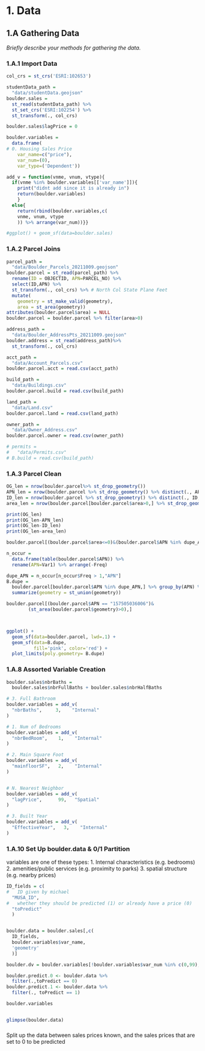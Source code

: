 # 1. Data
## 1.A Gathering Data
*Briefly describe your methods for gathering the data.*

### 1.A.1 Import Data
```r

col_crs = st_crs('ESRI:102653')

studentData_path =
  "data/studentData.geojson"
boulder.sales =
  st_read(studentData_path) %>% 
  st_set_crs('ESRI:102254') %>% 
  st_transform(., col_crs) 

boulder.sales$lagPrice = 0

boulder.variables = 
  data.frame(
# 0. Housing Sales Price
    var_name=c("price"),
    var_num=(0),
    var_type=('Dependent'))

add_v = function(vnme, vnum, vtype){
  if(vnme %in% boulder.variables[['var_name']]){
    print("didnt add since it is already in")
    return(boulder.variables)
    }
  else{
    return(rbind(boulder.variables,c(
    vnme, vnum, vtype
    )) %>% arrange(var_num))}}

#ggplot() + geom_sf(data=boulder.sales)

```

### 1.A.2 Parcel Joins


```r

parcel_path = 
  "data/Boulder_Parcels_20211009.geojson" 
boulder.parcel = st_read(parcel_path) %>%
  rename(ID = OBJECTID, APN=PARCEL_NO) %>%
  select(ID,APN) %>% 
  st_transform(., col_crs) %>% # North Col State Plane Feet
  mutate(
    geometry = st_make_valid(geometry), 
    area = st_area(geometry)) 
attributes(boulder.parcel$area) = NULL
boulder.parcel = boulder.parcel %>% filter(area>0)

address_path = 
  "data/Boulder_AddressPts_20211009.geojson"
boulder.address = st_read(address_path)%>% 
  st_transform(., col_crs)

acct_path = 
  "data/Account_Parcels.csv"
boulder.parcel.acct = read.csv(acct_path) 

build_path = 
  "data/Buildings.csv"
boulder.parcel.build = read.csv(build_path) 

land_path = 
  "data/Land.csv"
boulder.parcel.land = read.csv(land_path) 

owner_path = 
  "data/Owner_Address.csv"
boulder.parcel.owner = read.csv(owner_path) 

# permits = 
#   "data/Permits.csv"
# B.build = read.csv(build_path) 

```

### 1.A.3 Parcel Clean

```r

OG_len = nrow(boulder.parcel%>% st_drop_geometry())
APN_len = nrow(boulder.parcel %>% st_drop_geometry() %>% distinct(., APN))
ID_len = nrow(boulder.parcel %>% st_drop_geometry() %>% distinct(., ID, APN))
area_len = nrow(boulder.parcel[boulder.parcel$area>0,] %>% st_drop_geometry() )

print(OG_len)
print(OG_len-APN_len)
print(OG_len-ID_len)
print(OG_len-area_len)

boulder.parcel[(boulder.parcel$area<=0)&(boulder.parcel$APN %in% dupe_APN),]

n_occur = 
  data.frame(table(boulder.parcel$APN)) %>% 
  rename(APN=Var1) %>% arrange(-Freq)

dupe_APN = n_occur[n_occur$Freq > 1,"APN"]
B.dupe = 
  boulder.parcel[boulder.parcel$APN %in% dupe_APN,] %>% group_by(APN) %>%
  summarize(geometry = st_union(geometry))

boulder.parcel[(boulder.parcel$APN == "157505036006")&
        (st_area(boulder.parcel$geometry)>0),]



ggplot() + 
  geom_sf(data=boulder.parcel, lwd=.1) + 
  geom_sf(data=B.dupe, 
          fill='pink', color='red') + 
  plot_limits(poly.geometry= B.dupe)
```


### 1.A.8 Assorted Variable Creation

```r

boulder.sales$nbrBaths =  
  boulder.sales$nbrFullBaths + boulder.sales$nbrHalfBaths

# 3. Full Bathroom
boulder.variables = add_v(
  "nbrBaths",     3,    "Internal"
)

# 1. Num of Bedrooms
boulder.variables = add_v(
  "nbrBedRoom",    1,    "Internal"
)

# 2. Main Square Foot
boulder.variables = add_v(
  "mainfloorSF",   2,    "Internal"
)


# N. Nearest Neighbor
boulder.variables = add_v(
  "lagPrice",      99,   "Spatial"
)

# 3. Built Year
boulder.variables = add_v(
  "EffectiveYear",   3,    "Internal"
)

```

### 1.A.10 Set Up boulder.data & 0/1 Partition

variables are one of these types:
1.	Internal characteristics (e.g. bedrooms)
2.	amenities/public services (e.g. proximity to parks)
3.	spatial structure (e.g. nearby prices)


```r

ID_fields = c(
#   ID given by michael
  "MUSA_ID",
#   whether they should be predicted (1) or already have a price (0)
  "toPredict"
  )


boulder.data = boulder.sales[,c(
  ID_fields,
  boulder.variables$var_name,
  'geometry'
  )]

boulder.dv = boulder.variables[!boulder.variables$var_num %in% c(0,99), 'var_name']

boulder.predict.0 <- boulder.data %>%
  filter(.,toPredict == 0)
boulder.predict.1 <- boulder.data %>%
  filter(., toPredict == 1)

boulder.variables


glimpse(boulder.data)

```

### 

Split up the data between sales prices known, and the sales prices that are set to 0 to be predicted 

```r


```

